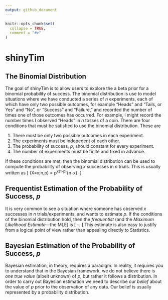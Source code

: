 ```yaml
---
output: github_document
---
```


<!-- README.md is generated from README.Rmd. Please edit that file -->

```r
knitr::opts_chunk$set(
  collapse = TRUE,
  comment = "#>"
)
```

# shinyTim

<!-- badges: start -->
<!-- badges: end -->

## The Binomial Distribution
The goal of shinyTim is to allow users to explore the a beta prior for a binomial probability of success. The binomial distribution is use to model situations where we have conducted a series of $n$ experiments, each of which have only two possible outcomes, for example "Heads" and "Tails, or Yes" and "No", or "Success" and "Failure," and recorded the number of times one of those outcomes has occurred. For example, I might record the number times I observed "Heads" in $n$ tosses of a coin. There are four conditions that must be satisfied to use the binomial distribution. These are

1. There must be only two possible outcomes in each experiment.
2. The experiments must be indepedent of each other.
3. The probability of success, $p$, should constant for every experiment.
4. The number of experiments must be finite and fixed in advance.

If these conditions are met, then the binomial distribution can be used to compute the probability of observing $x$ successes in $n$ trials. This is usually written as 
\[
\Pr(X=x;n,p) = \binom{n}{x}p^x(1-p)^{n-x}.
\]

## Frequentist Estimation of the Probability of Success, $p$

It is very common to see a situation where someone has observed $x$ successes in $n$ trials/experiments, and wants to estimate $p$. If the conditions of the binomial distribution hold, then the *frequentist* (and the *Maximum Likelihood Estimate*&mdash;the MLE) is
\[
\hat{p}-\frac{x}{n}.
\]
This estimate is also easy to justify from a logical point of view rather than appealing directly to Statistics. 

## Bayesian Estimation of the Probability of Success, $p$

Bayesian estimation, in theory, requires a paradigm. In reality, it requires you to understand that in the Bayesian framework, we do not believe there is *one true value* (albeit unknown) of $p$, but rather it follows a distribution. In order to carry out Bayesian estimation we need to describe our *belief* about the value of $p$ prior to the observation of any data. Our belief is usually represented by a probability distribution.
